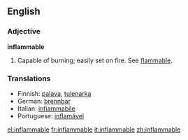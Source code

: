 ==English==

===Adjective===
'''inflammable'''
# Capable of burning; easily set on fire.  See [[flammable]].

===Translations===
*Finnish: [[palava]], [[tulenarka]]
*German: [[brennbar]]
*Italian: [[infiammabile]]
*Portuguese: [[inflamável]]

[[el:inflammable]]
[[fr:inflammable]]
[[it:inflammable]]
[[zh:inflammable]]